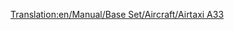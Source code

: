 [[Translation:en/Manual/Base Set/Aircraft/Airtaxi A33]]
{{hu/Manual/Base Set/Aircraft/Navbox Légi járművek}}
{{hu/Manual/Base Set/Aircraft/Repülőgépek|Name=Légitaxi A33
|Image=[[File:en/Manual/Base Set/Aircraft/AirbusA330.png|Airtaxi A33]]
|Cost=53.320 (106,640)
|Speed=947 km/h (592 MPH)
|Annual=5.906 (11,812)
|Designed=1993
|Lifespan=24
|Capacity=220 utas és 20 csomag levél
|Description=Bevált sugármeghajtású repülőgép. Inkább nagyobb repülőtereken használatos.
|Real-life=[http://hu.wikipedia.org/wiki/Airbus_A330 Airbus A330]
}}